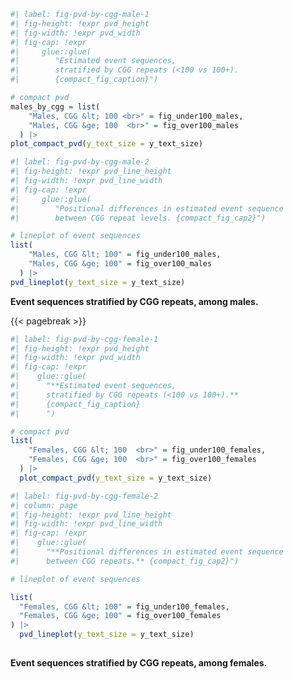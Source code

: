 
::: {#suppfig-pvd-by-cgg-male}

```r
#| label: fig-pvd-by-cgg-male-1
#| fig-height: !expr pvd_height
#| fig-width: !expr pvd_width
#| fig-cap: !expr 
#|     glue::glue(
#|        "Estimated event sequences,
#|        stratified by CGG repeats (<100 vs 100+).
#|        {compact_fig_caption}")

# compact pvd
males_by_cgg = list(
    "Males, CGG &lt; 100 <br>" = fig_under100_males,
    "Males, CGG &ge; 100  <br>" = fig_over100_males
  ) |>
plot_compact_pvd(y_text_size = y_text_size)

```

```r
#| label: fig-pvd-by-cgg-male-2
#| fig-height: !expr pvd_line_height
#| fig-width: !expr pvd_line_width
#| fig-cap: !expr 
#|     glue::glue(
#|        "Positional differences in estimated event sequence 
#|        between CGG repeat levels. {compact_fig_cap2}")

# lineplot of event sequences
list(
    "Males, CGG &lt; 100" = fig_under100_males,
    "Males, CGG &ge; 100" = fig_over100_males
  ) |>
pvd_lineplot(y_text_size = y_text_size)
```

**Event sequences stratified by CGG repeats, among males.**

:::

{{< pagebreak >}}

::: {#suppfig-pvd-by-cgg-female}

```r
#| label: fig-pvd-by-cgg-female-1
#| fig-height: !expr pvd_height
#| fig-width: !expr pvd_width
#| fig-cap: !expr
#|    glue::glue(
#|      "**Estimated event sequences,
#|      stratified by CGG repeats (<100 vs 100+).**
#|      {compact_fig_caption}
#|      ")

# compact pvd
list(
    "Females, CGG &lt; 100  <br>" = fig_under100_females,
    "Females, CGG &ge; 100  <br>" = fig_over100_females
  ) |> 
  plot_compact_pvd(y_text_size = y_text_size)

```

```r
#| label: fig-pvd-by-cgg-female-2
#| column: page
#| fig-height: !expr pvd_line_height
#| fig-width: !expr pvd_line_width
#| fig-cap: !expr
#|    glue::glue(
#|      "**Positional differences in estimated event sequence
#|      between CGG repeats.** {compact_fig_cap2}")

# lineplot of event sequences

list(
  "Females, CGG &lt; 100" = fig_under100_females,
  "Females, CGG &ge; 100" = fig_over100_females
) |> 
  pvd_lineplot(y_text_size = y_text_size)
  
```

**Event sequences stratified by CGG repeats, among females.**

:::
